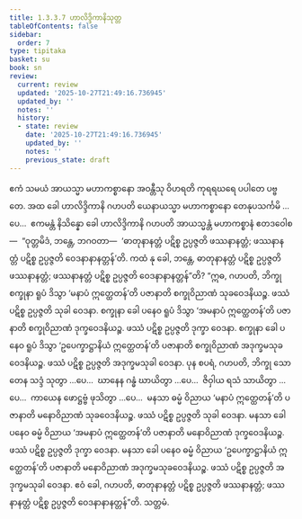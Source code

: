 ```yaml
---
title: 1.3.3.7 ဟာလိဒ္ဒိကာနိသုတ္တ
tableOfContents: false
sidebar:
  order: 7
type: tipitaka
basket: su
book: sn
review:
  current: review
  updated: '2025-10-27T21:49:16.736945'
  updated_by: ''
  notes: ''
  history:
  - state: review
    date: '2025-10-27T21:49:16.736945'
    updated_by: ''
    notes: ''
    previous_state: draft
---
```



<ReviewStatus review={frontmatter.review} showDetails={true} />

<HypothesisAnnotation frontmatter={frontmatter} />

<DynamicBreadcrumb />

<Division number="130" book="sn" e="ch" v="18" p="299">

<Paragraph number="743" book="sn">
ဧကံ သမယံ အာယသ္မာ မဟာကစ္စာနော အဝန္တီသု ဝိဟရတိ ကုရရဃရေ ပပါတေ ပဗ္ဗတေ. အထ ခေါ ဟာလိဒ္ဒိကာနိ ဂဟပတိ ယေနာယသ္မာ မဟာကစ္စာနော တေနုပသင်္ကမိ …ပေ…  ဧကမန္တံ နိသိန္နော ခေါ ဟာလိဒ္ဒိကာနိ ဂဟပတိ အာယသ္မန္တံ မဟာကစ္စာနံ ဧတဒဝေါစ—  “ဝုတ္တမိဒံ, ဘန္တေ, ဘဂဝတာ—  ‘ဓာတုနာနတ္တံ ပဋိစ္စ ဥပ္ပဇ္ဇတိ ဖဿနာနတ္တံ; ဖဿနာနတ္တံ ပဋိစ္စ ဥပ္ပဇ္ဇတိ ဝေဒနာနာနတ္တန်’တိ. ကထံ နု ခေါ, ဘန္တေ, ဓာတုနာနတ္တံ ပဋိစ္စ ဥပ္ပဇ္ဇတိ ဖဿနာနတ္တံ; ဖဿနာနတ္တံ ပဋိစ္စ ဥပ္ပဇ္ဇတိ ဝေဒနာနာနတ္တန်”တိ? “ဣဓ, ဂဟပတိ, ဘိက္ခု စက္ခုနာ ရူပံ ဒိသွာ ‘မနာပံ ဣတ္ထေတန်’တိ ပဇာနာတိ စက္ခုဝိညာဏံ သုခဝေဒနိယဉ္စ. ဖဿံ ပဋိစ္စ ဥပ္ပဇ္ဇတိ သုခါ ဝေဒနာ. စက္ခုနာ ခေါ ပနေဝ ရူပံ ဒိသွာ ‘အမနာပံ ဣတ္ထေတန်’တိ ပဇာနာတိ စက္ခုဝိညာဏံ ဒုက္ခဝေဒနိယဉ္စ. ဖဿံ ပဋိစ္စ ဥပ္ပဇ္ဇတိ ဒုက္ခာ ဝေဒနာ. စက္ခုနာ ခေါ ပနေဝ ရူပံ ဒိသွာ ‘ဥပေက္ခာဋ္ဌာနိယံ ဣတ္ထေတန်’တိ ပဇာနာတိ စက္ခုဝိညာဏံ အဒုက္ခမသုခဝေဒနိယဉ္စ. ဖဿံ ပဋိစ္စ ဥပ္ပဇ္ဇတိ အဒုက္ခမသုခါ ဝေဒနာ.
</Paragraph>

<Paragraph number="744" book="sn">
ပုန စပရံ, ဂဟပတိ, ဘိက္ခု သောတေန သဒ္ဒံ သုတွာ …ပေ…  ဃာနေန ဂန္ဓံ ဃာယိတွာ …ပေ…  ဇိဝှါယ ရသံ သာယိတွာ …ပေ…  ကာယေန ဖောဋ္ဌဗ္ဗံ ဖုသိတွာ …ပေ…  မနသာ ဓမ္မံ ဝိညာယ ‘မနာပံ ဣတ္ထေတန်’တိ ပဇာနာတိ မနောဝိညာဏံ သုခဝေဒနိယဉ္စ. ဖဿံ ပဋိစ္စ ဥပ္ပဇ္ဇတိ သုခါ ဝေဒနာ. မနသာ ခေါ ပနေဝ ဓမ္မံ ဝိညာယ ‘အမနာပံ ဣတ္ထေတန်’တိ ပဇာနာတိ မနောဝိညာဏံ ဒုက္ခဝေဒနိယဉ္စ. ဖဿံ ပဋိစ္စ ဥပ္ပဇ္ဇတိ ဒုက္ခာ ဝေဒနာ. မနသာ ခေါ ပနေဝ ဓမ္မံ ဝိညာယ ‘ဥပေက္ခာဋ္ဌာနိယံ ဣတ္ထေတန်’တိ ပဇာနာတိ မနောဝိညာဏံ အဒုက္ခမသုခဝေဒနိယဉ္စ. ဖဿံ ပဋိစ္စ ဥပ္ပဇ္ဇတိ အဒုက္ခမသုခါ ဝေဒနာ. ဧဝံ ခေါ, ဂဟပတိ, ဓာတုနာနတ္တံ ပဋိစ္စ ဥပ္ပဇ္ဇတိ ဖဿနာနတ္တံ; ဖဿနာနတ္တံ ပဋိစ္စ ဥပ္ပဇ္ဇတိ ဝေဒနာနာနတ္တန်”တိ.

</Paragraph>
</Division>

<Paragraph number="745" type="center" book="sn">
သတ္တမံ.
</Paragraph>